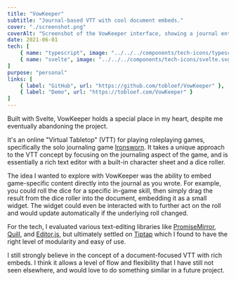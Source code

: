 ```yaml
---
title: "VowKeeper"
subtitle: "Journal-based VTT with cool document embeds."
cover: "./screenshot.png"
coverAlt: "Screenshot of the VowKeeper interface, showing a journal entry with embedded dice rolls."
date: 2021-06-01
tech: [
	{ name: "typescript", image: "../../../components/tech-icons/typescript.svg" },
	{ name: "svelte", image: "../../../components/tech-icons/svelte.svg" },
]
purpose: "personal"
links: [
	{ label: "GitHub", url: "https://github.com/tobloef/VowKeeper" },
	{ label: "Demo", url: "https://tobloef.com/VowKeeper" }
]
---
```


Built with Svelte, VowKeeper holds a special place in my heart, despite me eventually abandoning the project.

It's an online "Virtual Tabletop" (VTT) for playing roleplaying games, specifically the solo journaling game [Ironsworn](https://tomkinpress.com/). It takes a unique approach to the VTT concept by focusing on the journaling aspect of the game, and is essentially a rich text editor with a built-in character sheet and a dice roller.

The idea I wanted to explore with VowKeeper was the ability to embed game-specific content directly into the journal as you wrote. For example, you could roll the dice for a specific in-game skill, then simply drag the result from the dice roller into the document, embedding it as a small widget. The widget could even be interacted with to further act on the roll and would update automatically if the underlying roll changed.

For the tech, I evaluated various text-editing libraries like [PromiseMirror](https://prosemirror.net/), [Quill](https://quilljs.com/), and [Editor.js](https://editorjs.io/), but ultimately settled on [Tiptap](https://tiptap.dev/) which I found to have the right level of modularity and easy of use.

I still strongly believe in the concept of a document-focused VTT with rich embeds. I think it allows a level of flow and flexibility that I have still not seen elsewhere, and would love to do something similar in a future project.
